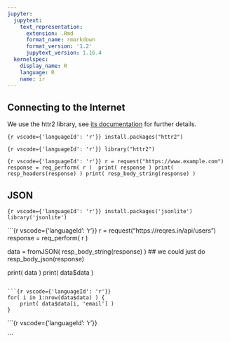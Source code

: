 ```yaml
---
jupyter:
  jupytext:
    text_representation:
      extension: .Rmd
      format_name: rmarkdown
      format_version: '1.2'
      jupytext_version: 1.16.4
  kernelspec:
    display_name: R
    language: R
    name: ir
---
```


## Connecting to the Internet

We use the httr2 library, see [its documentation](https://httr2.r-lib.org/) for further details.

```{r vscode={'languageId': 'r'}}
install.packages("httr2")
```

```{r vscode={'languageId': 'r'}}
library("httr2")
```

```{r vscode={'languageId': 'r'}}
r = request("https://www.example.com")
response = req_perform( r ) 
print( response )
print( resp_headers(response) )
print( resp_body_string(response) )
```

## JSON

```{r vscode={'languageId': 'r'}}
install.packages('jsonlite')
library('jsonlite')
```

```{r vscode={'languageId': 'r'}}
r = request("https://reqres.in/api/users")
response = req_perform( r )

data = fromJSON( resp_body_string(response) )  ## we could just do resp_body_json(response)

print( data )
print( data$data )
```

```{r vscode={'languageId': 'r'}}
for( i in 1:nrow(data$data) ) {
    print( data$data[i, 'email'] )
}
```

```{r vscode={'languageId': 'r'}}

```
